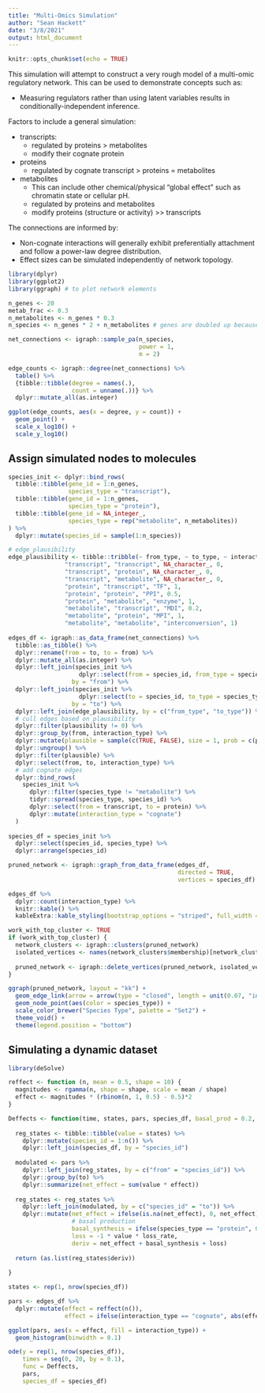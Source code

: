 ```yaml
---
title: "Multi-Omics Simulation"
author: "Sean Hackett"
date: "3/8/2021"
output: html_document
---
```


```r
knitr::opts_chunk$set(echo = TRUE)
```

This simulation will attempt to construct a very rough model of a multi-omic regulatory network. This can be used to demonstrate concepts such as:

- Measuring regulators rather than using latent variables results in conditionally-independent inference.

Factors to include a general simulation:

- transcripts:
  - regulated by proteins > metabolites 
  - modify their cognate protein
- proteins
  - regulated by cognate transcript > proteins = metabolites
- metabolites
  - This can include other chemical/physical "global effect" such as chromatin state or cellular pH. 
  - regulated by proteins and metabolites
  - modify proteins (structure or activity) >> transcripts

The connections are informed by:

- Non-cognate interactions will generally exhibit preferentially attachment and follow a power-law degree distribution.
- Effect sizes can be simulated independently of network topology.

```r
library(dplyr)
library(ggplot2)
library(ggraph) # to plot network elements
```

```r
n_genes <- 20
metab_frac <- 0.3
n_metabolites <- n_genes * 0.3
n_species <- n_genes * 2 + n_metabolites # genes are doubled up because: 1 transcript + 1 protein

net_connections <- igraph::sample_pa(n_species,
                                     power = 1,
                                     m = 2)
```

```r
edge_counts <- igraph::degree(net_connections) %>%
  table() %>%
  {tibble::tibble(degree = names(.),
                  count = unname(.))} %>%
  dplyr::mutate_all(as.integer)

ggplot(edge_counts, aes(x = degree, y = count)) +
  geom_point() +
  scale_x_log10() +
  scale_y_log10()
```

## Assign simulated nodes to molecules

```r
species_init <- dplyr::bind_rows(
  tibble::tibble(gene_id = 1:n_genes,
                 species_type = "transcript"),
  tibble::tibble(gene_id = 1:n_genes,
                 species_type = "protein"),
  tibble::tibble(gene_id = NA_integer_,
                 species_type = rep("metabolite", n_metabolites))
) %>%
  dplyr::mutate(species_id = sample(1:n_species))

# edge_plausibility
edge_plausibility <- tibble::tribble(~ from_type, ~ to_type, ~ interaction_type, ~ plausibility,
                "transcript", "transcript", NA_character_, 0,
                "transcript", "protein", NA_character_, 0,
                "transcript", "metabolite", NA_character_, 0,
                "protein", "transcript", "TF", 1,
                "protein", "protein", "PPI", 0.5,
                "protein", "metabolite", "enzyme", 1,
                "metabolite", "transcript", "MDI", 0.2,
                "metabolite", "protein", "MPI", 1,
                "metabolite", "metabolite", "interconversion", 1)
                
edges_df <- igraph::as_data_frame(net_connections) %>%
  tibble::as_tibble() %>%
  dplyr::rename(from = to, to = from) %>%
  dplyr::mutate_all(as.integer) %>%
  dplyr::left_join(species_init %>%
                    dplyr::select(from = species_id, from_type = species_type),
                  by = "from") %>%
  dplyr::left_join(species_init %>%
                    dplyr::select(to = species_id, to_type = species_type),
                  by = "to") %>%
  dplyr::left_join(edge_plausibility, by = c("from_type", "to_type")) %>%
  # cull edges based on plausibility
  dplyr::filter(plausibility != 0) %>%
  dplyr::group_by(from, interaction_type) %>%
  dplyr::mutate(plausible = sample(c(TRUE, FALSE), size = 1, prob = c(plausibility[1], 1-plausibility[1]))) %>%
  dplyr::ungroup() %>%
  dplyr::filter(plausible) %>%
  dplyr::select(from, to, interaction_type) %>%
  # add cognate edges
  dplyr::bind_rows(
    species_init %>%
      dplyr::filter(species_type != "metabolite") %>%
      tidyr::spread(species_type, species_id) %>%
      dplyr::select(from = transcript, to = protein) %>%
      dplyr::mutate(interaction_type = "cognate")
  )
  
species_df = species_init %>%
  dplyr::select(species_id, species_type) %>%
  dplyr::arrange(species_id)

pruned_network <- igraph::graph_from_data_frame(edges_df,
                                                directed = TRUE,
                                                vertices = species_df)
```

```r
edges_df %>%
  dplyr::count(interaction_type) %>%
  knitr::kable() %>%
  kableExtra::kable_styling(bootstrap_options = "striped", full_width = FALSE, position = "left")
```

```r
work_with_top_cluster <- TRUE
if (work_with_top_cluster) {
  network_clusters <- igraph::clusters(pruned_network)
  isolated_vertices <- names(network_clusters$membership)[network_clusters$membership != which.max(network_clusters$csize)]
  
  pruned_network <- igraph::delete_vertices(pruned_network, isolated_vertices)
}

ggraph(pruned_network, layout = "kk") +
  geom_edge_link(arrow = arrow(type = "closed", length = unit(0.07, "inches")), color = "gray50", alpha = 0.5) +
  geom_node_point(aes(color = species_type)) +
  scale_color_brewer("Species Type", palette = "Set2") +
  theme_void() +
  theme(legend.position = "bottom")
```

## Simulating a dynamic dataset

```r
library(deSolve)

reffect <- function (n, mean = 0.5, shape = 10) {
  magnitudes <- rgamma(n, shape = shape, scale = mean / shape)
  effect <- magnitudes * (rbinom(n, 1, 0.5) - 0.5)*2
}

Deffects <- function(time, states, pars, species_df, basal_prod = 0.2, loss_rate = 0.2) {
  
  reg_states <- tibble::tibble(value = states) %>%
    dplyr::mutate(species_id = 1:n()) %>%
    dplyr::left_join(species_df, by = "species_id")
  
  modulated <- pars %>%
    dplyr::left_join(reg_states, by = c("from" = "species_id")) %>%
    dplyr::group_by(to) %>%
    dplyr::summarize(net_effect = sum(value * effect))
  
  reg_states <- reg_states %>%
    dplyr::left_join(modulated, by = c("species_id" = "to")) %>%
    dplyr::mutate(net_effect = ifelse(is.na(net_effect), 0, net_effect),
                  # basal production
                  basal_synthesis = ifelse(species_type == "protein", 0, basal_prod),
                  loss = -1 * value * loss_rate,
                  deriv = net_effect + basal_synthesis + loss)
  
  return (as.list(reg_states$deriv))
  
}

states <- rep(1, nrow(species_df))

pars <- edges_df %>%
  dplyr::mutate(effect = reffect(n()),
                effect = ifelse(interaction_type == "cognate", abs(effect), effect))

ggplot(pars, aes(x = effect, fill = interaction_type)) +
  geom_histogram(binwidth = 0.1)

ode(y = rep(1, nrow(species_df)),
    times = seq(0, 20, by = 0.1),
    func = Deffects,
    pars,
    species_df = species_df)


```
